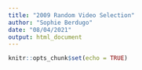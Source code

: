 ```yaml
---
title: "2009 Random Video Selection"
author: "Sophie Berdugo"
date: "08/04/2021"
output: html_document
---
```


```r
knitr::opts_chunk$set(echo = TRUE)
```

